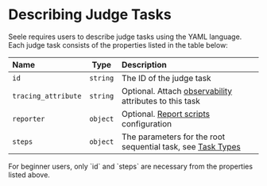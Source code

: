 
# Describing Judge Tasks

Seele requires users to describe judge tasks using the YAML language. Each judge task consists of the properties listed in the table below:

| Name                |   Type   | Description                                                                   |
| :------------------ | :------: | :---------------------------------------------------------------------------- |
| `id`                | `string` | The ID of the judge task                                                      |
| `tracing_attribute` | `string` | Optional. Attach [observability](/advanced/telemetry) attributes to this task |
| `reporter`          | `object` | Optional. [Report scripts](/tasks/script) configuration                       |
| `steps`             | `object` | The parameters for the root sequential task, see [Task Types](/tasks/types)   |

<Callout type="info">
  For beginner users, only `id` and `steps` are necessary from the properties
  listed above.
</Callout>
